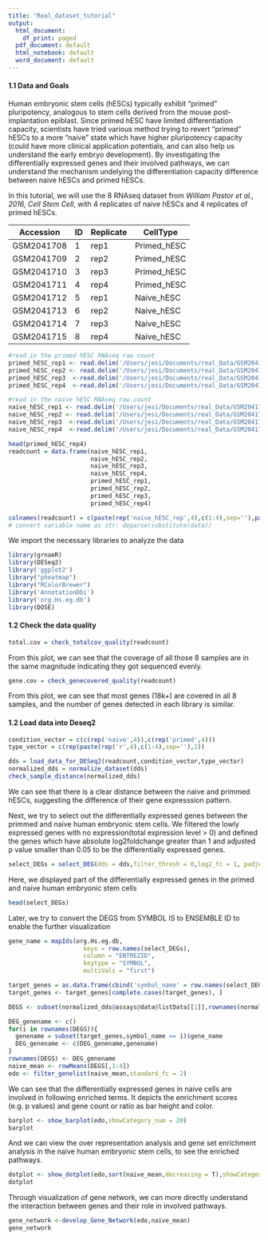 ```yaml
---
title: "Real_dataset_tutorial"
output:
  html_document:
    df_print: paged
  pdf_document: default
  html_notebook: default
  word_document: default
---
```



#### 1.1 Data and Goals
Human embryonic stem cells (hESCs) typically exhibit "primed" pluripotency, analogous to stem cells derived from the mouse post-implantation epiblast. Since primed hESC have limited differentiation capacity, scientists have tried various method trying to revert "primed" hESCs to a more "naive" state which have higher pluripotency capacity (could have more clinical application potentials, and can also help us understand the early embryo development). By investigating the differentially expressed genes and their involved pathways, we can understand the mechanism undelying the differentiation capacity difference between naive hESCs and primed hESCs.

In this tutorial, we will use the 8 RNAseq dataset from *William Pastor et al., 2016, Cell Stem Cell*, with 4 replicates of naive hESCs and 4 replicates of primed hESCs. 


| Accession  | ID  | Replicate | CellType    |
|------------|-----|-----------|-------------|
|GSM2041708  | 1   |  rep1     | Primed_hESC | 
|GSM2041709  | 2   |  rep2     | Primed_hESC | 
|GSM2041710  | 3   |  rep3     | Primed_hESC | 
|GSM2041711  | 4   |  rep4     | Primed_hESC | 
|GSM2041712  | 5   |  rep1     | Naive_hESC  | 
|GSM2041713  | 6   |  rep2     | Naive_hESC  | 
|GSM2041714  | 7   |  rep3     | Naive_hESC  | 
|GSM2041715  | 8   |  rep4     | Naive_hESC  | 

```r
#read in the primed hESC RNAseq raw count 
primed_hESC_rep1 <- read.delim('/Users/jesi/Documents/real_Data/GSM2041708_RNAseq_UCLA1_Primed_rep1_readsCount.txt',row.names = 1)
primed_hESC_rep2 <- read.delim('/Users/jesi/Documents/real_Data/GSM2041709_RNAseq_UCLA1_Primed_rep2_readsCount.txt',,row.names = 1)
primed_hESC_rep3  <-read.delim('/Users/jesi/Documents/real_Data/GSM2041710_RNAseq_UCLA1_Primed_rep3_readsCount.txt',row.names = 1)
primed_hESC_rep4  <-read.delim('/Users/jesi/Documents/real_Data/GSM2041711_RNAseq_UCLA1_Primed_rep4_readsCount.txt',row.names = 1)

#read in the naive hESC RNAseq raw count 
naive_hESC_rep1 <- read.delim('/Users/jesi/Documents/real_Data/GSM2041712_RNAseq_SSEA4_neg_rep1_readCounts.txt',row.names = 1)
naive_hESC_rep2 <- read.delim('/Users/jesi/Documents/real_Data/GSM2041713_RNAseq_SSEA4_neg_rep2_readCounts.txt',row.names = 1)
naive_hESC_rep3  <-read.delim('/Users/jesi/Documents/real_Data/GSM2041714_RNAseq_SSEA4_neg_rep3_readCounts.txt',row.names = 1)
naive_hESC_rep4  <-read.delim('/Users/jesi/Documents/real_Data/GSM2041715_RNAseq_SSEA4_neg_rep4_readsCount.txt',row.names = 1)

head(primed_hESC_rep4)
readcount = data.frame(naive_hESC_rep1,
                       naive_hESC_rep2,
                       naive_hESC_rep3,
                       naive_hESC_rep4,
                       primed_hESC_rep1,
                       primed_hESC_rep2,
                       primed_hESC_rep3,
                       primed_hESC_rep4)

colnames(readcount) = c(paste(rep('naive_hESC_rep',4),c(1:4),sep=''),paste(rep('primed_hESC_rep',4),c(1:4),sep=''))
# convert variable name as str: deparse(substitute(data))
```

We import the necessary libraries to analyze the data
```r
library(grnaeR)
library(DESeq2)
library('ggplot2')
library("pheatmap")
library("RColorBrewer")
library('AnnotationDbi')
library('org.Hs.eg.db')
library(DOSE)
```

#### 1.2 Check the data quality
```r
total.cov = check_totalcov_quality(readcount)
```
From this plot, we can see that the coverage of all those 8 samples are in the same magnitude indicating they got sequenced evenly.


```r
gene.cov = check_genecovered_quality(readcount)
```
From this plot, we can see that most genes (18k+) are covered in all 8 samples, and the number of genes detected in each library is similar.


#### 1.2 Load data into Deseq2
```r
condition_vector = c(c(rep('naive',4)),c(rep('primed',4)))
type_vector = c(rep(paste(rep('r',4),c(1:4),sep=''),2))

dds = load_data_for_DESeq2(readcount,condition_vector,type_vector)
normalized_dds = normalize_dataset(dds)
check_sample_distance(normalized_dds)
```
We can see that there is a clear distance between the naive and primmed hESCs, suggesting the difference of their gene expresssion pattern.


Next, we try to select out the differentially expressed genes between the primmed and naive human embryonic stem cells. We filtered the lowly expressed genes with no expression(total expression level > 0) and defined the genes which have absolute log2foldchange greater than 1 and adjusted p value smaller than 0.05 to be the differentially expressed genes.
```r
select_DEGs = select_DEG(dds = dds,filter_thresh = 0,log2_fc = 1, padjust = 0.05)
```

Here, we displayed part of the differentially expressed genes in the primed and naive human embryonic stem cells
```r
head(select_DEGs)
```

Later, we try to convert the DEGS from SYMBOL IS to ENSEMBLE ID to enable the further visualization
```r
gene_name = mapIds(org.Hs.eg.db,
                     keys = row.names(select_DEGs),
                     column = "ENTREZID",
                     keytype = "SYMBOL",
                     multiVals = "first")

target_genes = as.data.frame(cbind('symbol_name' = row.names(select_DEGs),gene_name))
target_genes <- target_genes[complete.cases(target_genes), ]

DEGS <- subset(normalized_dds@assays@data@listData[[1]],rownames(normalized_dds@assays@data@listData[[1]]) %in% rownames(target_genes)==TRUE)
```


```r
DEG_genename <- c()
for(i in rownames(DEGS)){
  genename = subset(target_genes,symbol_name == i)$gene_name
  DEG_genename <- c(DEG_genename,genename)
}
rownames(DEGS) <- DEG_genename
naive_mean <- rowMeans(DEGS[,1:4])
edo <- filter_genelist(naive_mean,standard_fc = 2)
```


We can see that the differentially expressed genes in naive cells are involved in following enriched terms. It depicts the enrichment scores (e.g. p values) and gene count or ratio as bar height and color. 
```r
barplot <- show_barplot(edo,showCategory_num = 20)
barplot
```
And we can view the over representation analysis and gene set enrichment analysis in the naive human embryonic stem cells, to see the enriched pathways.
```r
dotplot <- show_dotplot(edo,sort(naive_mean,decreasing = T),showCategory_num=30)
dotplot
```
Through visualization of gene network, we can more directly understand the interaction between genes and their role in involved pathways.
```r
gene_network <-develop_Gene_Network(edo,naive_mean)
gene_network
```

